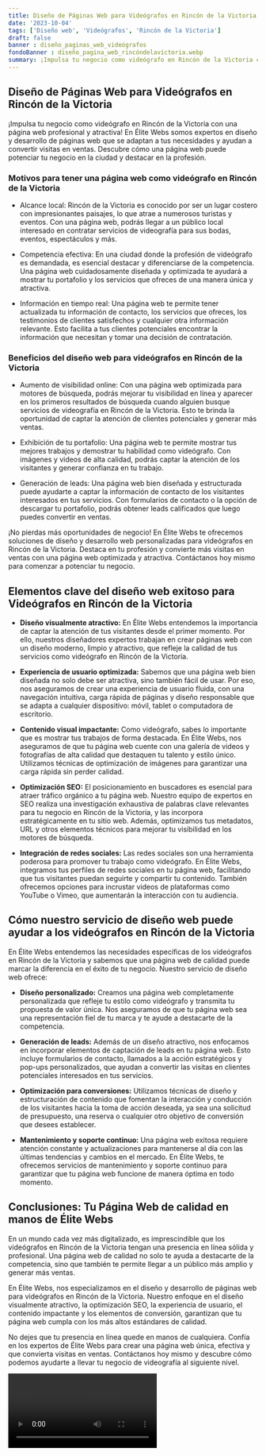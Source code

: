 ```yaml
---
title: Diseño de Páginas Web para Videógrafos en Rincón de la Victoria
date: '2023-10-04'
tags: ['Diseño web', 'Videógrafos', 'Rincón de la Victoria']
draft: false
banner : diseño_paginas_web_videógrafos
fondoBanner : diseño_pagina_web_rincóndelavictoria.webp
summary: ¡Impulsa tu negocio como videógrafo en Rincón de la Victoria con una página web profesional y atractiva! En Élite Webs somos expertos en diseño y desarrollo de páginas web que se adaptan a tus necesidades y ayudan a convertir visitas en ventas. Descubre cómo una página web puede potenciar tu negocio en la ciudad y destacar en la profesión.
---
```


## Diseño de Páginas Web para Videógrafos en Rincón de la Victoria

¡Impulsa tu negocio como videógrafo en Rincón de la Victoria con una página web profesional y atractiva! En Élite Webs somos expertos en diseño y desarrollo de páginas web que se adaptan a tus necesidades y ayudan a convertir visitas en ventas. Descubre cómo una página web puede potenciar tu negocio en la ciudad y destacar en la profesión.

### Motivos para tener una página web como videógrafo en Rincón de la Victoria

- Alcance local: Rincón de la Victoria es conocido por ser un lugar costero con impresionantes paisajes, lo que atrae a numerosos turistas y eventos. Con una página web, podrás llegar a un público local interesado en contratar servicios de videografía para sus bodas, eventos, espectáculos y más.

- Competencia efectiva: En una ciudad donde la profesión de videógrafo es demandada, es esencial destacar y diferenciarse de la competencia. Una página web cuidadosamente diseñada y optimizada te ayudará a mostrar tu portafolio y los servicios que ofreces de una manera única y atractiva.

- Información en tiempo real: Una página web te permite tener actualizada tu información de contacto, los servicios que ofreces, los testimonios de clientes satisfechos y cualquier otra información relevante. Esto facilita a tus clientes potenciales encontrar la información que necesitan y tomar una decisión de contratación.

### Beneficios del diseño web para videógrafos en Rincón de la Victoria

- Aumento de visibilidad online: Con una página web optimizada para motores de búsqueda, podrás mejorar tu visibilidad en línea y aparecer en los primeros resultados de búsqueda cuando alguien busque servicios de videografía en Rincón de la Victoria. Esto te brinda la oportunidad de captar la atención de clientes potenciales y generar más ventas.

- Exhibición de tu portafolio: Una página web te permite mostrar tus mejores trabajos y demostrar tu habilidad como videógrafo. Con imágenes y videos de alta calidad, podrás captar la atención de los visitantes y generar confianza en tu trabajo.

- Generación de leads: Una página web bien diseñada y estructurada puede ayudarte a captar la información de contacto de los visitantes interesados en tus servicios. Con formularios de contacto o la opción de descargar tu portafolio, podrás obtener leads calificados que luego puedes convertir en ventas.

¡No pierdas más oportunidades de negocio! En Élite Webs te ofrecemos soluciones de diseño y desarrollo web personalizadas para videógrafos en Rincón de la Victoria. Destaca en tu profesión y convierte más visitas en ventas con una página web optimizada y atractiva. Contáctanos hoy mismo para comenzar a potenciar tu negocio.

<GifSeo />

<Cta />

## Elementos clave del diseño web exitoso para Videógrafos en Rincón de la Victoria

- **Diseño visualmente atractivo:** En Élite Webs entendemos la importancia de captar la atención de tus visitantes desde el primer momento. Por ello, nuestros diseñadores expertos trabajan en crear páginas web con un diseño moderno, limpio y atractivo, que refleje la calidad de tus servicios como videógrafo en Rincón de la Victoria.

- **Experiencia de usuario optimizada:** Sabemos que una página web bien diseñada no solo debe ser atractiva, sino también fácil de usar. Por eso, nos aseguramos de crear una experiencia de usuario fluida, con una navegación intuitiva, carga rápida de páginas y diseño responsable que se adapta a cualquier dispositivo: móvil, tablet o computadora de escritorio.

- **Contenido visual impactante:** Como videógrafo, sabes lo importante que es mostrar tus trabajos de forma destacada. En Élite Webs, nos aseguramos de que tu página web cuente con una galería de videos y fotografías de alta calidad que destaquen tu talento y estilo único. Utilizamos técnicas de optimización de imágenes para garantizar una carga rápida sin perder calidad.

- **Optimización SEO:** El posicionamiento en buscadores es esencial para atraer tráfico orgánico a tu página web. Nuestro equipo de expertos en SEO realiza una investigación exhaustiva de palabras clave relevantes para tu negocio en Rincón de la Victoria, y las incorpora estratégicamente en tu sitio web. Además, optimizamos tus metadatos, URL y otros elementos técnicos para mejorar tu visibilidad en los motores de búsqueda.

- **Integración de redes sociales:** Las redes sociales son una herramienta poderosa para promover tu trabajo como videógrafo. En Élite Webs, integramos tus perfiles de redes sociales en tu página web, facilitando que tus visitantes puedan seguirte y compartir tu contenido. También ofrecemos opciones para incrustar videos de plataformas como YouTube o Vimeo, que aumentarán la interacción con tu audiencia.

## Cómo nuestro servicio de diseño web puede ayudar a los videógrafos en Rincón de la Victoria

En Élite Webs entendemos las necesidades específicas de los videógrafos en Rincón de la Victoria y sabemos que una página web de calidad puede marcar la diferencia en el éxito de tu negocio. Nuestro servicio de diseño web ofrece:

- **Diseño personalizado:** Creamos una página web completamente personalizada que refleje tu estilo como videógrafo y transmita tu propuesta de valor única. Nos aseguramos de que tu página web sea una representación fiel de tu marca y te ayude a destacarte de la competencia.

- **Generación de leads:** Además de un diseño atractivo, nos enfocamos en incorporar elementos de captación de leads en tu página web. Esto incluye formularios de contacto, llamados a la acción estratégicos y pop-ups personalizados, que ayudan a convertir las visitas en clientes potenciales interesados en tus servicios.

- **Optimización para conversiones:** Utilizamos técnicas de diseño y estructuración de contenido que fomentan la interacción y conducción de los visitantes hacia la toma de acción deseada, ya sea una solicitud de presupuesto, una reserva o cualquier otro objetivo de conversión que desees establecer.

- **Mantenimiento y soporte continuo:** Una página web exitosa requiere atención constante y actualizaciones para mantenerse al día con las últimas tendencias y cambios en el mercado. En Élite Webs, te ofrecemos servicios de mantenimiento y soporte continuo para garantizar que tu página web funcione de manera óptima en todo momento.

## Conclusiones: Tu Página Web de calidad en manos de Élite Webs

En un mundo cada vez más digitalizado, es imprescindible que los videógrafos en Rincón de la Victoria tengan una presencia en línea sólida y profesional. Una página web de calidad no solo te ayuda a destacarte de la competencia, sino que también te permite llegar a un público más amplio y generar más ventas.

En Élite Webs, nos especializamos en el diseño y desarrollo de páginas web para videógrafos en Rincón de la Victoria. Nuestro enfoque en el diseño visualmente atractivo, la optimización SEO, la experiencia de usuario, el contenido impactante y los elementos de conversión, garantizan que tu página web cumpla con los más altos estándares de calidad.

No dejes que tu presencia en línea quede en manos de cualquiera. Confía en los expertos de Élite Webs para crear una página web única, efectiva y que convierta visitas en ventas. Contáctanos hoy mismo y descubre cómo podemos ayudarte a llevar tu negocio de videografía al siguiente nivel.

<Video />

<CtaBot job='Videógrafos' city='Rincón de la Victoria'/>

<Gmaps query='Rincón de la Victoria+españa+maps' />